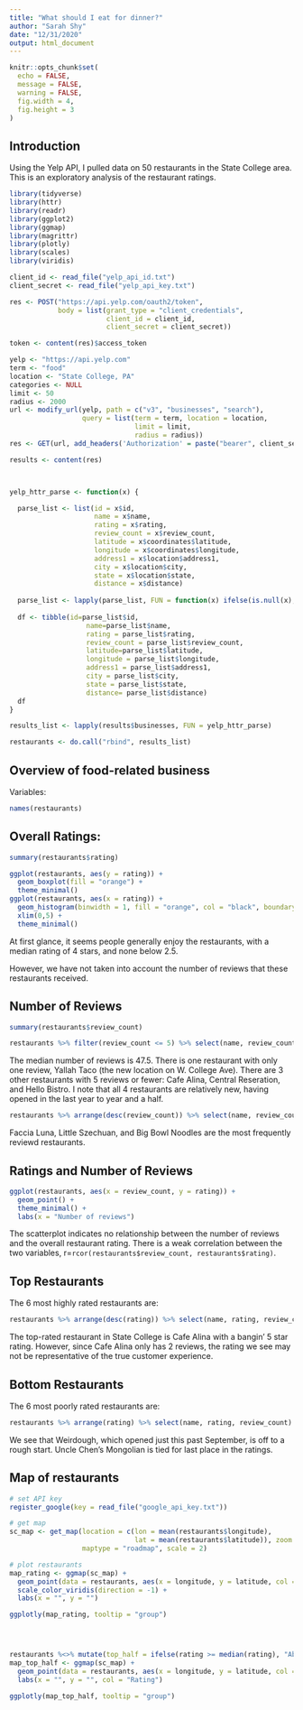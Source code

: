```yaml
---
title: "What should I eat for dinner?"
author: "Sarah Shy"
date: "12/31/2020"
output: html_document
---
```


```r
knitr::opts_chunk$set(
  echo = FALSE,
  message = FALSE,
  warning = FALSE,
  fig.width = 4,
  fig.height = 3
)
```

## Introduction

Using the Yelp API, I pulled data on 50 restaurants in the State College area. This is an exploratory analysis of the restaurant ratings.

```r
library(tidyverse)
library(httr)
library(readr)
library(ggplot2)
library(ggmap)
library(magrittr)
library(plotly)
library(scales)
library(viridis)
```


```r
client_id <- read_file("yelp_api_id.txt")
client_secret <- read_file("yelp_api_key.txt")

res <- POST("https://api.yelp.com/oauth2/token",
            body = list(grant_type = "client_credentials",
                        client_id = client_id,
                        client_secret = client_secret))

token <- content(res)$access_token
```

```r
yelp <- "https://api.yelp.com"
term <- "food"
location <- "State College, PA"
categories <- NULL
limit <- 50
radius <- 2000
url <- modify_url(yelp, path = c("v3", "businesses", "search"),
                  query = list(term = term, location = location, 
                               limit = limit,
                               radius = radius))
res <- GET(url, add_headers('Authorization' = paste("bearer", client_secret)))

results <- content(res)



yelp_httr_parse <- function(x) {

  parse_list <- list(id = x$id, 
                     name = x$name, 
                     rating = x$rating, 
                     review_count = x$review_count, 
                     latitude = x$coordinates$latitude, 
                     longitude = x$coordinates$longitude, 
                     address1 = x$location$address1, 
                     city = x$location$city, 
                     state = x$location$state, 
                     distance = x$distance)
  
  parse_list <- lapply(parse_list, FUN = function(x) ifelse(is.null(x), "", x))
  
  df <- tibble(id=parse_list$id,
                   name=parse_list$name, 
                   rating = parse_list$rating, 
                   review_count = parse_list$review_count, 
                   latitude=parse_list$latitude, 
                   longitude = parse_list$longitude, 
                   address1 = parse_list$address1, 
                   city = parse_list$city, 
                   state = parse_list$state, 
                   distance= parse_list$distance)
  df
}

results_list <- lapply(results$businesses, FUN = yelp_httr_parse)

restaurants <- do.call("rbind", results_list)
```


## Overview of food-related business

Variables:
```r
names(restaurants)
```

## Overall Ratings:
```r
summary(restaurants$rating)

ggplot(restaurants, aes(y = rating)) +
  geom_boxplot(fill = "orange") +
  theme_minimal()
ggplot(restaurants, aes(x = rating)) +
  geom_histogram(binwidth = 1, fill = "orange", col = "black", boundary = 0) +
  xlim(0,5) +
  theme_minimal()
```

At first glance, it seems people generally enjoy the restaurants, with a median rating of 4 stars, and none below 2.5.

However, we have not taken into account the number of reviews that these restaurants received.

## Number of Reviews
```r
summary(restaurants$review_count)

restaurants %>% filter(review_count <= 5) %>% select(name, review_count)
```

The median number of reviews is 47.5. There is one restaurant with only one review, Yallah Taco (the new location on W. College Ave). There are 3 other restaurants with 5 reviews or fewer: Cafe Alina, Central Reseration, and Hello Bistro. I note that all 4 restaurants are relatively new, having opened in the last year to year and a half.

```r
restaurants %>% arrange(desc(review_count)) %>% select(name, review_count) %>% head(3)
```

Faccia Luna, Little Szechuan, and Big Bowl Noodles are the most frequently reviewd restaurants.


## Ratings and Number of Reviews
```r
ggplot(restaurants, aes(x = review_count, y = rating)) +
  geom_point() +
  theme_minimal() +
  labs(x = "Number of reviews")
```

The scatterplot indicates no relationship between the number of reviews and the overall restaurant rating. There is a weak correlation between the two variables, r=`rcor(restaurants$review_count, restaurants$rating)`.

## Top Restaurants

The 6 most highly rated restaurants are:
```r
restaurants %>% arrange(desc(rating)) %>% select(name, rating, review_count) %>% head
```

The top-rated restaurant in State College is Cafe Alina with a bangin' 5 star rating. However, since Cafe Alina only has 2 reviews, the rating we see may not be representative of the true customer experience.

## Bottom Restaurants

The 6 most poorly rated restaurants are:
```r
restaurants %>% arrange(rating) %>% select(name, rating, review_count) %>% head
```

We see that Weirdough, which opened just this past September, is off to a rough start. Uncle Chen's Mongolian is tied for last place in the ratings.

## Map of restaurants
```r
# set API key
register_google(key = read_file("google_api_key.txt")) 

# get map
sc_map <- get_map(location = c(lon = mean(restaurants$longitude),
                               lat = mean(restaurants$latitude)), zoom = 14,
                  maptype = "roadmap", scale = 2)

```

```r
# plot restaurants
map_rating <- ggmap(sc_map) +
  geom_point(data = restaurants, aes(x = longitude, y = latitude, col = rating, group = name), alpha = 0.8) +
  scale_color_viridis(direction = -1) +
  labs(x = "", y = "")

ggplotly(map_rating, tooltip = "group")




restaurants %<>% mutate(top_half = ifelse(rating >= median(rating), "Above median", "Below median"))
map_top_half <- ggmap(sc_map) +
  geom_point(data = restaurants, aes(x = longitude, y = latitude, col = top_half, group = name), alpha = 0.8) +
  labs(x = "", y = "", col = "Rating")

ggplotly(map_top_half, tooltip = "group")
```






